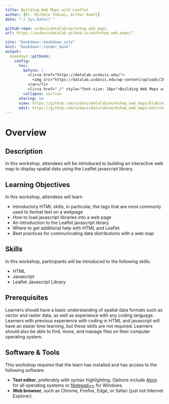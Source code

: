 ```yaml
---
title: Building Web Maps with Leaflet
author: [Dr. Michele Tobias, Arthur Koehl]
date: "`r Sys.Date()`"

github-repo: ucdavisdatalab/workshop_web_maps
url: https://ucdavisdatalab.github.io/workshop_web_maps/"

site: "bookdown::bookdown_site"
knit: "bookdown::render_book"
output:
  bookdown::gitbook:
    config:
      toc:
        before: |
          <li><a href="https://datalab.ucdavis.edu/">
            <img src="https://datalab.ucdavis.edu/wp-content/uploads/2019/07/datalab-logo-full-color-rgb-1.png" style="height: 100%; width: 100%; object-fit: contain" />
          </a></li>
          <li><a href="./" style="font-size: 18px">Building Web Maps with Leaflet</a></li>
        collapse: section
      sharing: no
      view: https://github.com/ucdavisdatalab/workshop_web_maps/blob/master/%s
      edit: https://github.com/ucdavisdatalab/workshop_web_maps/edit/master/%s
---
```


# Overview {-}

## Description
In this workshop, attendees will be introduced to building an interactive web map to display spatial data using the Leaflet javascript library.

## Learning Objectives
In this workshop, attendees will learn

* Introductory HTML skills, in particular, the tags that are most commonly used to format text on a webpage
* How to load javascript libraries into a web page
* An introduction to the Leaflet javascript library
* Where to get additional help with HTML and Leaflet
* Best practices for communicating data distributions with a web map

## Skills
In this workshop, participants will be introduced to the following skills:

* HTML
* Javascript
* Leaflet Javascript Library

## Prerequisites
Learners should have a basic understanding of spatial data formats such as vector and raster data, as well as experience with any coding language.  Learners with previous experience with coding in HTML and javascript will have an easier time learning, but these skills are not required. Learners should also be able to find, move, and manage files on their computer operating system.

## Software & Tools
This workshop requires that the learn has installed and has access to the following software:

* **Text editor**, preferably with syntax highlighting. Options include [Atom](https://atom.io/) for all operating systems or [Notepad++](https://notepad-plus-plus.org/) for Windows.
* **Web browser**, such as Chrome, Firefox, Edge, or Safari (just not Internet Explorer).
